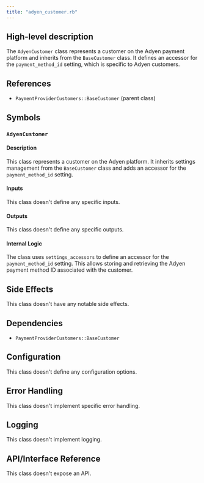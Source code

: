 ```yaml
---
title: "adyen_customer.rb"
---
```


## High-level description
The `AdyenCustomer` class represents a customer on the Adyen payment platform and inherits from the `BaseCustomer` class. It defines an accessor for the `payment_method_id` setting, which is specific to Adyen customers.

## References
- `PaymentProviderCustomers::BaseCustomer` (parent class)

## Symbols
### `AdyenCustomer`
#### Description
This class represents a customer on the Adyen platform. It inherits settings management from the `BaseCustomer` class and adds an accessor for the `payment_method_id` setting.

#### Inputs
This class doesn't define any specific inputs.

#### Outputs
This class doesn't define any specific outputs.

#### Internal Logic
The class uses `settings_accessors` to define an accessor for the `payment_method_id` setting. This allows storing and retrieving the Adyen payment method ID associated with the customer.

## Side Effects
This class doesn't have any notable side effects.

## Dependencies
- `PaymentProviderCustomers::BaseCustomer`

## Configuration
This class doesn't define any configuration options.

## Error Handling
This class doesn't implement specific error handling.

## Logging
This class doesn't implement logging.

## API/Interface Reference
This class doesn't expose an API.

